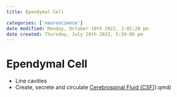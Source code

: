 ```yaml
---
title: Ependymal Cell

categories: ['neuroscience']
date modified: Monday, October 10th 2022, 2:02:28 pm
date created: Thursday, July 28th 2022, 5:59:06 pm
---
```


# Ependymal Cell
- Line cavities
- Create, secrete and circulate [Cerebrospinal Fluid (CSF)](CSF)).qmd)



